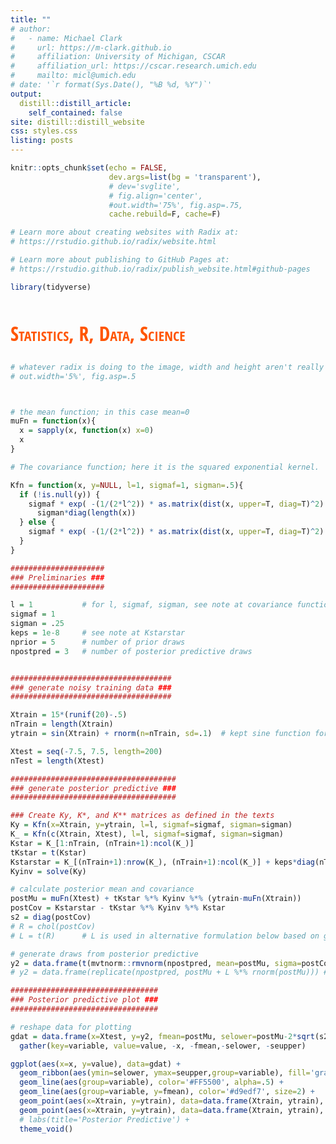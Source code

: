 ```yaml
---
title: ""
# author:
#   - name: Michael Clark
#     url: https://m-clark.github.io
#     affiliation: University of Michigan, CSCAR
#     affiliation_url: https://cscar.research.umich.edu
#     mailto: micl@umich.edu
# date: '`r format(Sys.Date(), "%B %d, %Y")`'
output:
  distill::distill_article:
    self_contained: false
site: distill::distill_website
css: styles.css
listing: posts
---
```


```r
knitr::opts_chunk$set(echo = FALSE, 
                      dev.args=list(bg = 'transparent'), 
                      # dev='svglite',                                
                      # fig.align='center', 
                      #out.width='75%', fig.asp=.75,                 
                      cache.rebuild=F, cache=F)

# Learn more about creating websites with Radix at:
# https://rstudio.github.io/radix/website.html

# Learn more about publishing to GitHub Pages at:
# https://rstudio.github.io/radix/publish_website.html#github-pages

library(tidyverse)
```

#

<div style="font-size: 150%; color: #ff5500; font-variant: small-caps; font-family: 'Open Sans Condensed'">
# Statistics, R, Data, Science
</div>


```r
# whatever radix is doing to the image, width and height aren't really meaningful.  Making width smaller can actually result in a larger image
# out.width='5%', fig.asp=.5



# the mean function; in this case mean=0
muFn = function(x){
  x = sapply(x, function(x) x=0)
  x
}

# The covariance function; here it is the squared exponential kernel.

Kfn = function(x, y=NULL, l=1, sigmaf=1, sigman=.5){
  if (!is.null(y)) {
    sigmaf * exp( -(1/(2*l^2)) * as.matrix(dist(x, upper=T, diag=T)^2) ) + 
      sigman*diag(length(x))    
  } else {
    sigmaf * exp( -(1/(2*l^2)) * as.matrix(dist(x, upper=T, diag=T)^2) )
  }  
}

#####################
### Preliminaries ###
#####################

l = 1           # for l, sigmaf, sigman, see note at covariance function
sigmaf = 1      
sigman = .25 
keps = 1e-8     # see note at Kstarstar
nprior = 5      # number of prior draws
npostpred = 3   # number of posterior predictive draws


####################################
### generate noisy training data ###
####################################

Xtrain = 15*(runif(20)-.5)  
nTrain = length(Xtrain)
ytrain = sin(Xtrain) + rnorm(n=nTrain, sd=.1)  # kept sine function for comparison to noise free result

Xtest = seq(-7.5, 7.5, length=200)
nTest = length(Xtest)

#####################################
### generate posterior predictive ###
#####################################

### Create Ky, K*, and K** matrices as defined in the texts
Ky = Kfn(x=Xtrain, y=ytrain, l=l, sigmaf=sigmaf, sigman=sigman)
K_ = Kfn(c(Xtrain, Xtest), l=l, sigmaf=sigmaf, sigman=sigman)                    # initial matrix
Kstar = K_[1:nTrain, (nTrain+1):ncol(K_)]                                        # dim = N x N*
tKstar = t(Kstar)                                                                # dim = N* x N
Kstarstar = K_[(nTrain+1):nrow(K_), (nTrain+1):ncol(K_)] + keps*diag(nTest)      # dim = N* x N*; the keps part is for positive definiteness
Kyinv = solve(Ky)

# calculate posterior mean and covariance
postMu = muFn(Xtest) + tKstar %*% Kyinv %*% (ytrain-muFn(Xtrain))
postCov = Kstarstar - tKstar %*% Kyinv %*% Kstar
s2 = diag(postCov)
# R = chol(postCov)  
# L = t(R)      # L is used in alternative formulation below based on gaussSample.m

# generate draws from posterior predictive
y2 = data.frame(t(mvtnorm::rmvnorm(npostpred, mean=postMu, sigma=postCov)))
# y2 = data.frame(replicate(npostpred, postMu + L %*% rnorm(postMu))) # alternative

#################################
### Posterior predictive plot ###
#################################

# reshape data for plotting
gdat = data.frame(x=Xtest, y=y2, fmean=postMu, selower=postMu-2*sqrt(s2), seupper=postMu+2*sqrt(s2)) %>% 
  gather(key=variable, value=value, -x, -fmean,-selower, -seupper)

ggplot(aes(x=x, y=value), data=gdat) + 
  geom_ribbon(aes(ymin=selower, ymax=seupper,group=variable), fill='gray98') +
  geom_line(aes(group=variable), color='#FF5500', alpha=.5) +
  geom_line(aes(group=variable, y=fmean), color='#d9edf7', size=2) +
  geom_point(aes(x=Xtrain, y=ytrain), data=data.frame(Xtrain, ytrain), size=4, color='#0085a1', alpha=.5) +
  geom_point(aes(x=Xtrain, y=ytrain), data=data.frame(Xtrain, ytrain), size=2, color='#0085a1', alpha=.25) +
  # labs(title='Posterior Predictive') +
  theme_void()



```

